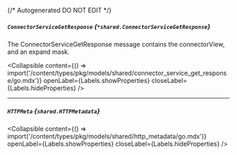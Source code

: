 {/* Autogenerated DO NOT EDIT  */}

##### `ConnectorServiceGetResponse` *{`*shared.ConnectorServiceGetResponse`}*
The ConnectorServiceGetResponse message contains the connectorView, and an expand mask.

<Collapsible content={() => import('/content/types/pkg/models/shared/connector_service_get_response/go.mdx')} openLabel={Labels.showProperties} closeLabel={Labels.hideProperties} />


---
##### `HTTPMeta` *{`shared.HTTPMetadata`}*

<Collapsible content={() => import('/content/types/pkg/models/shared/http_metadata/go.mdx')} openLabel={Labels.showProperties} closeLabel={Labels.hideProperties} />



